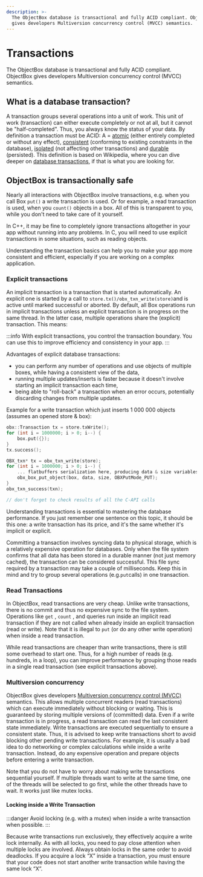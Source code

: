 ```yaml
---
description: >-
  The ObjectBox database is transactional and fully ACID compliant. ObjectBox
  gives developers Multiversion concurrency control (MVCC) semantics.
---
```





# Transactions

The ObjectBox database is transactional and fully ACID compliant. ObjectBox gives developers Multiversion concurrency control (MVCC) semantics.


## What is a database transaction?

A transaction groups several operations into a unit of work. This unit of work (transaction) can either execute completely or not at all, but it cannot be "half-completed". Thus, you always know the status of your data. By definition a transaction must be ACID: A = [atomic](https://en.wikipedia.org/wiki/Atomicity\_\(database\_systems\)) (either entirely completed or without any effect), [consistent](https://en.wikipedia.org/wiki/Consistency\_\(database\_systems\)) (conforming to existing constraints in the database), [isolated](https://en.wikipedia.org/wiki/Isolation\_\(database\_systems\)) (not affecting other transactions) and [durable](https://en.wikipedia.org/wiki/Durability\_\(database\_systems\)) (persisted). This definition is based on Wikipedia, where you can dive deeper on [database transactions](https://en.wikipedia.org/wiki/Database\_transaction), if that is what you are looking for.&#x20;

## **ObjectBox is transactionally safe**

Nearly all interactions with ObjectBox involve transactions, e.g. when you call Box `put()` a write transaction is used. Or for example, a read transaction is used, when you `count()` objects in a box. All of this is transparent to you, while you don't need to take care of it yourself.

In C++, it may be fine to completely ignore transactions altogether in your app without running into any problems. In C, you will need to use explicit transactions in some situations, such as reading objects.

Understanding the transaction basics can help you to make your app more consistent and efficient, especially if you are working on a complex application.

### Explicit transactions

An implicit transaction is a transaction that is started automatically. An explicit one is started by a call to `store.tx()/obx_txn_write(store)`and is active until marked successful or aborted. By default, all Box operations run in implicit transactions unless an explicit transaction is in progress on the same thread. In the latter case, multiple operations share the (explicit) transaction. This means:

:::info
With explicit transactions, you control the transaction boundary. You can use this to improve efficiency and consistency in your app.
:::

Advantages of explicit database transactions:

* you can perform any number of operations and use objects of multiple boxes, while having a consistent view of the data,
* running multiple updates/inserts is faster because it doesn't involve starting an implicit transaction each time,
* being able to "roll-back" a transaction when an error occurs, potentially discarding changes from multiple updates.

Example for a write transaction which just inserts 1 000 000 objects (assumes an opened store & box):

<Tabs>
<TabItem value="cpp" label="C++">

```cpp
obx::Transaction tx = store.txWrite();
for (int i = 1000000; i > 0; i--) {
    box.put({});
}
tx.success();
```

</TabItem>
<TabItem value="c" label="C">

```c
OBX_txn* tx = obx_txn_write(store);
for (int i = 1000000; i > 0; i--) {
    ... flatbuffers serialization here, producing data & size variables ...
    obx_box_put_object(box, data, size, OBXPutMode_PUT);
}
obx_txn_success(txn); 

// don't forget to check results of all the C-API calls
```

</TabItem>
</Tabs>

Understanding transactions is essential to mastering the database performance. If you just remember one sentence on this topic, it should be this one: a write transaction has its price, and it's the same whether it's implicit or explicit.

Committing a transaction involves syncing data to physical storage, which is a relatively expensive operation for databases. Only when the file system confirms that all data has been stored in a durable manner (not just memory cached), the transaction can be considered successful. This file sync required by a transaction may take a couple of milliseconds. Keep this in mind and try to group several operations (e.g.`put`calls) in one transaction.

### Read Transactions

In ObjectBox, read transactions are very cheap. Unlike write transactions, there is no commit and thus no expensive sync to the file system. Operations like `get` , `count` , and queries run inside an implicit read transaction if they are not called when already inside an explicit transaction (read or write). Note that it is illegal to `put` (or do any other write operation) when inside a read transaction.

While read transactions are cheaper than write transactions, there is still some overhead to start one. Thus, for a high number of reads (e.g. hundreds, in a loop), you can improve performance by grouping those reads in a single read transaction (see explicit transactions above).

### Multiversion concurrency

ObjectBox gives developers [Multiversion concurrency control (MVCC)](https://en.wikipedia.org/wiki/Multiversion\_concurrency\_control) semantics. This allows multiple concurrent readers (read transactions) which can execute immediately without blocking or waiting. This is guaranteed by storing multiple versions of (committed) data. Even if a write transaction is in progress, a read transaction can read the last consistent state immediately. Write transactions are executed sequentially to ensure a consistent state. Thus, it is advised to keep write transactions short to avoid blocking other pending write transactions. For example, it is usually a bad idea to do networking or complex calculations while inside a write transaction. Instead, do any expensive operation and prepare objects before entering a write transaction.

Note that you do not have to worry about making write transactions sequential yourself. If multiple threads want to write at the same time, one of the threads will be selected to go first, while the other threads have to wait. It works just like mutex locks.

#### Locking inside a Write Transaction

:::danger
Avoid locking (e.g. with a mutex) when inside a write transaction when possible.
:::

Because write transactions run exclusively, they effectively acquire a write lock internally. As with all locks, you need to pay close attention when multiple locks are involved. Always obtain locks in the same order to avoid deadlocks. If you acquire a lock “X” inside a transaction, you must ensure that your code does not start another write transaction while having the same lock “X”.